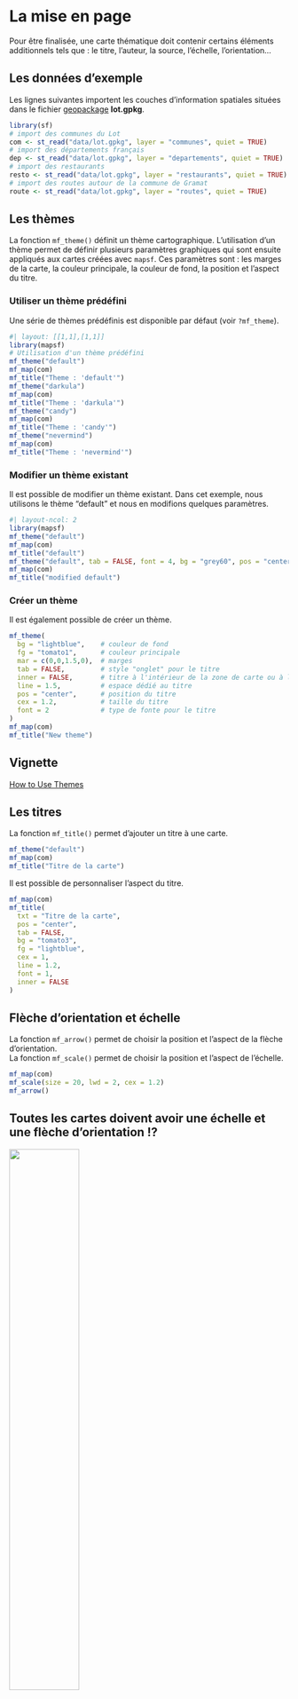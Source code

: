 # La mise en page 

Pour être finalisée, une carte thématique doit contenir certains éléments additionnels tels que : le titre, l'auteur, la source, l'échelle, l'orientation...


## Les données d'exemple

Les lignes suivantes importent les couches d'information spatiales situées dans le fichier [geopackage](https://www.geopackage.org/) **lot.gpkg**.

```r
library(sf)
# import des communes du Lot
com <- st_read("data/lot.gpkg", layer = "communes", quiet = TRUE)
# import des départements français
dep <- st_read("data/lot.gpkg", layer = "departements", quiet = TRUE)
# import des restaurants
resto <- st_read("data/lot.gpkg", layer = "restaurants", quiet = TRUE)
# import des routes autour de la commune de Gramat
route <- st_read("data/lot.gpkg", layer = "routes", quiet = TRUE)
```

## Les thèmes

La fonction `mf_theme()` définit un thème cartographique. L'utilisation d'un thème permet de définir plusieurs paramètres graphiques qui sont ensuite appliqués aux cartes créées avec `mapsf`. Ces paramètres sont : les marges de la carte, la couleur principale, la couleur de fond, la position et l'aspect du titre. 

### Utiliser un thème prédéfini

Une série de thèmes prédéfinis est disponible par défaut (voir `?mf_theme`).

```r
#| layout: [[1,1],[1,1]]
library(mapsf)
# Utilisation d'un thème prédéfini
mf_theme("default")
mf_map(com)
mf_title("Theme : 'default'")
mf_theme("darkula")
mf_map(com)
mf_title("Theme : 'darkula'")
mf_theme("candy")
mf_map(com)
mf_title("Theme : 'candy'")
mf_theme("nevermind")
mf_map(com)
mf_title("Theme : 'nevermind'")
```

### Modifier un thème existant

Il est possible de modifier un thème existant. Dans cet exemple, nous utilisons le thème "default" et nous en modifions quelques paramètres.

```r
#| layout-ncol: 2
library(mapsf)
mf_theme("default")
mf_map(com)
mf_title("default")
mf_theme("default", tab = FALSE, font = 4, bg = "grey60", pos = "center")
mf_map(com)
mf_title("modified default")
```

### Créer un thème
Il est également possible de créer un thème.

```r
mf_theme(
  bg = "lightblue",    # couleur de fond
  fg = "tomato1",      # couleur principale
  mar = c(0,0,1.5,0),  # marges
  tab = FALSE,         # style "onglet" pour le titre
  inner = FALSE,       # titre à l'intérieur de la zone de carte ou à l'extérieur
  line = 1.5,          # espace dédié au titre
  pos = "center",      # position du titre
  cex = 1.2,           # taille du titre
  font = 2             # type de fonte pour le titre
)
mf_map(com)
mf_title("New theme")
```


:::{.callout-note}
## Vignette
[How to Use Themes](https://riatelab.github.io/mapsf/articles/web_only/how_to_use_themes.html)
:::






## Les titres

La fonction `mf_title()` permet d'ajouter un titre à une carte.


```r
mf_theme("default")
mf_map(com)
mf_title("Titre de la carte")
```


Il est possible de personnaliser l'aspect du titre.

```r
mf_map(com)
mf_title(
  txt = "Titre de la carte", 
  pos = "center", 
  tab = FALSE, 
  bg = "tomato3", 
  fg = "lightblue", 
  cex = 1, 
  line = 1.2, 
  font = 1, 
  inner = FALSE
)
```





## Flèche d'orientation et échelle

La fonction `mf_arrow()` permet de choisir la position et l'aspect de la flèche d'orientation.  
La fonction `mf_scale()` permet de choisir la position et l'aspect de l'échelle.

```r
mf_map(com)
mf_scale(size = 20, lwd = 2, cex = 1.2)
mf_arrow()
```

:::{.callout-note}

## Toutes les cartes doivent avoir une échelle et une flèche d'orientation !?

::: {layout-ncol=2}

![](img/scale_.png){width="50%"}

![](img/north_.png)

:::

[Carnet Observable interactif](https://observablehq.com/@neocartocnrs/geoviz-scalebar?collection=@neocartocnrs/geoviz) de Nicolas Lambert

:::


## Crédits

La fonction `mf_credits()` permet d'afficher une ligne de crédits (sources, auteur...).
```r
mf_map(com)
mf_credits("Auteurs : TG & HP\nSources : IGN, 2018")
```


## Habillage complet

La fonction `mf_layout()` permet d'afficher tous ces éléments (titre, c.

```r
mf_map(com)
mf_layout(
  title = "Le Lot",
  credits = "Auteurs : TG & HP\nSources : IGN, 2018",
  arrow = TRUE, 
  scale = TRUE
)
```


## Annotations


```r
# Sélection d'une commune
cahors <- com[com$NOM_COM == "Cahors", ]
mf_map(com)
mf_annotation(
  x = cahors, 
  txt = "Cahors", 
  halo = TRUE, 
  cex = 1.5
)
```


## Étiquettes

La fonction `mf_label()` est dédiée à l'affichage d'étiquettes.

```r
# Selection des communes qui intersectent la 
# commune de Cahors
com_sel <- st_filter(com, com[com$NOM_COM == "Cahors", ])
mf_map(com_sel)
mf_label(
  x = com_sel,
  var = "NOM_COM",
  col= "black",
  halo = TRUE,
  overlap = FALSE, 
  lines = FALSE
)
mf_scale()
```

L'argument `halo = TRUE` permet d'afficher un léger halo autour des étiquettes et l'argument `overlap = FALSE` permet de créer des étiquettes ne se recouvrant pas.


## Les légendes

La fonction `mf_legend()` permet d'afficher des légendes. 

```r
mf_map(com)
mf_legend(
  type = "prop", 
  val = c(1000,500,200,10), 
  inches = .4, 
  title = "Population", 
  pos = "topleft"
)
mf_legend(
  type = "choro", 
  val = c(0,10,20,30,40),
  pal = "Greens", 
  pos = "bottomright", 
  val_rnd = 0
)
```


:::{.callout-note}
## Le package `maplegend`
La fonction `mf_legend()` s'appuie sur le package [`maplegend`](https://github.com/riatelab/maplegend)
:::

## Centrer la carte sur une région

La fonction `mf_map()` permet d'initialiser une carte en la centrant sur une objet spatial en choisissant un fond et des bordures transparantes. 

```r
mf_map(x = com_sel, col = NA, border = NA)
mf_map(com, add = TRUE)
mf_map(com_sel, col = NA, border = "red", lwd = 2, add = TRUE)
```




## Afficher plusieurs cartes sur la même figure

Il faut ici utiliser l'argument `mfrow` de la fonction `par()`. Le premier chiffre représente le nombre lignes et le deuxième le nombre de colonnes.  
Par exemple `par(mfrow = c(1, 2))` (1 ligne et 2 colonnes) permet d'afficher deux cartes côte à côte.


```r
#| fig-show: hold
#| fig-width: 7
#| fig-height: 3.5
#| message: false
# define the figure layout (1 row, 2 columns)
opar <- par(mfrow = c(1, 2))
# define theme
mf_theme("default", mar = c(0,0,1.2,0), tab = FALSE, pos = "center")
# first map
mf_map(com)
mf_map(com, "TER_F", "prop", 
       inches = .2,
       val_max = 4000, 
       leg_pos = "topleft", 
       leg_title = "N.")
mf_title("Tertiaire: Femmes")
# second map
mf_map(com)
mf_map(com, "TER_H", "prop",
       inches = .2,
       val_max = 4000, 
       leg_pos = NA)
mf_title("Hommes")
par(opar)
```

:::{.callout-note}
## Comparer des cartes de cercles proportionnels
Notons ici l'utilisation des arguments `inches` et `val_max` avec des valeurs identiques pour les deux carte. Cela rend possible les comparaisons entres les deux cartes.
:::

:::{.callout-note}
## Vignette
[How to Create Faceted Maps](https://riatelab.github.io/mapsf/articles/web_only/how_to_create_faceted_maps.html)
:::




## Export des cartes

`mf_export()` permet d'exporter des cartes en PNG ou en SVG.  
Le ratio hauteur/largeur de la carte correspondra au ratio hauteur/largeur d'un objet spatial.  
Si `width` est spécifié alors `height` est déduit du ratio hauteur/largeur de `x`, de la taille des marges de la figure et des dimensions du titre (du thème utilisé en somme).     
`mf_export()` peut aussi être utilisé pour ajouter de l'espace sur un ou plusieurs côté de la carte ou encore centrer la carte sur une zone particulière. 

:::{.callout-note}
**Toujours utiliser `add = TRUE` après un appel à `mf_export()` et ne pas oublier d'utiliser `dev.off()` pour finaliser l'export de la figure.** 
:::



```r
#création d'un thème personnel
mf_theme("candy", bg = "grey80")
mf_export(
  x = com, 
  filename = "img/com_default.png",
  width = 600
)
mf_map(com, add = TRUE)
mf_title("Le Lot")
dev.off()

```

![com_default.png](img/com_default.png)

L'emprise de cette carte est exactement celle de la région affichée.

Lors de l'export suivant nous ajoutons de l'espace sur la partie droite de la carte (50% de la largeur de `x`).


```r
mf_export(
  x = com, 
  filename = "img/com_expand.png",
  width = 600, 
  expandBB = c(0, 0, 0, .5)
)
mf_map(com, add = TRUE)
mf_title("Le Lot")
dev.off()
```

![com_expand.png](img/com_expand.png)

:::{.callout-note}
## Vignette
[How to Export Maps](https://riatelab.github.io/mapsf/articles/web_only/how_to_export_maps.html)
:::

## Ajouter une image sur une carte

Cela peut être utile pour ajouter un logo, un pictogramme. La fonction `readPNG()` 
du package `png` permet l'ajout d'images sur une figure.

```r
mf_theme("default", mar = c(0,0,0,0))
library(png)
# import de l'image
logo <- readPNG("img/Logo CG 46 - Bleu.png")
# dimension de l'image en unité de la carte
pp <- dim(logo)[2:1] * 20
# Définition d'un point d'encrage de l'image dans la figure, ici
# le coin supérieur gauche de la bounding box du département
xy <- st_bbox(com)[c(1,4)]
mf_map(com, col = "#D1914D", border = "white")
rasterImage(
  image   = logo,
  xleft   = xy[1],
  ybottom = xy[2] - pp[2],
  xright  = xy[1] + pp[1],
  ytop    = xy[2]
)
```


## Placer précisément un élément sur la carte

Dans plusieurs fonctions de `mapsf` il est possible de placer des éléments d'habillage de manière interactive avec la position *"interactive"*.

![](img/interactive.gif)

:::{.callout-note}
Plus généralement la fonction `locator()` permet de cliquer sur une figure et d'obtenir les coordonnées d'un point dans le système de coordonnées de la figure (de la carte). `locator()`peut être utilisée sur la plupart des graphiques (pas ceux produits avec `ggplot2`).
:::


## Ajouter un ombrage à une couche

La fonction `mf_shadow()` permet de créer une ombre à une couche de polygones. 
```r
mf_theme("default")
mf_shadow(com)
mf_map(com, add=TRUE)
```


## Création de cartons

La fonction `mf_inset_on()` permet de démarrer la création d'un carton.
Il faut ensuite "refermer" le carton avec `mf_inset_off()`.

```r
biars <- com[com$NOM_COM == "Biars-sur-Cère", ]
# affichage de toutes les communes
mf_map(com)
# affichage de la sélection de communes
mf_map(biars, col = "tomato4", border = "tomato1", 
       lwd = 2, add = TRUE)

# Démarrer le carton 
# en haut à gauche sur
# le ratio width/height de biars
# avec une largeur d'1/4 de la largeur de la figure
mf_inset_on(x = biars, pos = "topleft", cex = .25)
# couleur du fond
mf_theme(bg = "#f7f7f7")
# affichage de la commune cible
mf_map(biars, col = "tomato4", border = "tomato1")
# affichage des communes
mf_map(com, col = NA, add = TRUE)
# échelle
mf_scale(size = 1, pos = "bottomright")
# affichage d'un cadre
box()
# Fermer le carton
mf_inset_off()

# Ajouter titre et échelle
mf_title("Biars-sur-Cère")
mf_scale(10, pos = 'bottomright')
```



:::{.callout-note}
## Carton "carte du monde"
On peut facilement créer un carton avec la position d'un point sur une carte du monde en combinant les fonctions `mf_worldmap()` et `mf_inset_on(x = "worldmap", ...)` :

```r
mf_map(com)
mf_inset_on(x = "worldmap",cex = .3, pos = "topleft")
mf_worldmap(com)
mf_inset_off()
mf_title("Le Lot dans le Monde!")
```
:::

:::{.callout-note}
## Vignette
[How to Create Inset Maps](https://riatelab.github.io/mapsf/articles/web_only/how_to_create_inset_maps.html)
:::


## Exercice {.unnumbered}


1. Importer la couche des communes du département du Lot à partir du fichier geopackage **lot.gpkg**.

2. Importer le fichier **com.csv**.   
  Ce jeu de données porte sur les communes du lot et contient plusieurs variables supplémentaires: 
    - le nombre d'actifs (**ACT**). 
    - le nombre d'actifs dans l'industrie (**IND**)
    - La part des actifs dans la population totale (**SACT**)
    - La part des actifs dans l'industrie dans le total des actifs (**SACT_IND**) 

3. Joindre le jeu de données et la couche des communes. 

4. Créez une carte représentant la population active travaillant dans l'industrie. 

5. Ajoutez les éléments d'habillage indispensables.

6. Utilisez un thème personnalisé.

7. Ajoutez un carton de localisation du Lot.

8. Exportez la carte au format PNG avec 800 pixels de large. 

9. Comment rendre la carte plus intelligible ? Allez-y !
